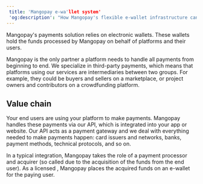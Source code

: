```yaml
---  
 title: 'Mangopay e-wa'llet system'  
 'og:description': "How Mangopay's flexible e-wallet infrastructure can supercharge your payment flows."
---
```



Mangopay's payments solution relies on electronic wallets. These wallets hold
the funds processed by Mangopay on behalf of platforms and their users.

Mangopay is the only partner a platform needs to handle all payments from
beginning to end. We specialize in third-party payments, which means that
platforms using our services are intermediaries between two groups. For example,
they could be buyers and sellers on a marketplace, or project owners and
contributors on a crowdfunding platform.

## Value chain

Your end users are using your platform to make payments. Mangopay handles these
payments via our API, which is integrated into your app or website. Our API acts
as a payment gateway and we deal with everything needed to make payments happen:
card issuers and networks, banks, payment methods, technical protocols, and so
on.

In a typical integration, Mangopay takes the role of a payment processor and
acquirer (so called due to the acquisition of the funds from the end user). As a
licensed <Emi /> , Mangopay places the acquired funds on an e-wallet for the
paying user.
